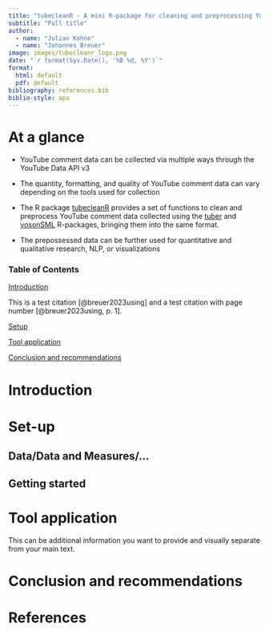 ```yaml
---
title: "tubecleanR - A mini R-package for cleaning and preprocessing YouTube comment data"
subtitle: "Full title"
author:
  - name: "Julian Kohne"
  - name: "Johannes Breuer"
image: images/tubecleanr_logo.png 
date: "`r format(Sys.Date(), '%B %d, %Y')`"
format:
  html: default
  pdf: default
bibliography: references.bib
biblio-style: apa
---
```



# At a glance
  
  - YouTube comment data can be collected via multiple ways through the YouTube Data API v3
  
  - The quantity, formatting, and quality of YouTube comment data can vary depending on the tools used for collection
  
  - The R package [tubecleanR](https://github.com/gesiscss/tubecleanR) provides a set of functions to clean and preprocess YouTube comment data collected using the [tuber](https://github.com/gojiplus/tuber) and [vosonSML](https://github.com/vosonlab/vosonSML) R-packages, bringing them into the same format.
  
  - The prepossessed data can be further used for quantitative and qualitative research, NLP, or visualizations

### Table of Contents

[Introduction](#introduction)

This is a test citation [@breuer2023using] and a test citation with page number [@breuer2023using, p. 1].

[Setup](#setup)

[Tool application](#tool-application)

[Conclusion and recommendations](#conclusion-and-recommendations)


# Introduction

# Set-up

## Data/Data and Measures/... 

## Getting started 
<!-- for package installation and loading data sets; heading is not mandatory -->

# Tool application

<!--subheadings for tool application can be specified "freely" and depending on structure of your tool -->


::: {.callout-note title="Custom Note Title"}
This can be additional information you want to provide and visually
separate from your main text.
:::

<!-- Additional information can be included as callout blocks with titles, such as
"Be careful", "Good to know", or "Package-specific feature"-->


# Conclusion and recommendations 


# References


